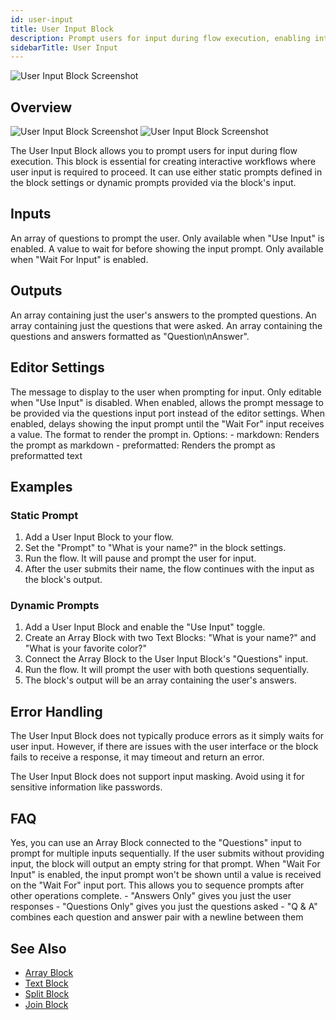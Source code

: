 ```yaml
---
id: user-input
title: User Input Block
description: Prompt users for input during flow execution, enabling interactive workflows
sidebarTitle: User Input
---
```


![User Input Block Screenshot](./assets/user-input-block.png)

## Overview
<Frame className="block dark:hidden">
  <img src="/block-reference/assets/user_input_light.png" alt="User Input Block Screenshot" />
</Frame>
<Frame className="hidden dark:block">
  <img src="/block-reference/assets/user_input_dark.png" alt="User Input Block Screenshot" />
</Frame>

The User Input Block allows you to prompt users for input during flow execution. This block is essential for creating interactive workflows where user input is required to proceed. It can use either static prompts defined in the block settings or dynamic prompts provided via the block's input.

## Inputs

<ParamField path="questions" type="string[]" optional>
  An array of questions to prompt the user. Only available when "Use Input" is enabled.
</ParamField>

<ParamField path="wait" type="any" optional>
  A value to wait for before showing the input prompt. Only available when "Wait For Input" is enabled.
</ParamField>

## Outputs

<ResponseField name="output" type="string[]">
  An array containing just the user's answers to the prompted questions.
</ResponseField>

<ResponseField name="questions" type="string[]">
  An array containing just the questions that were asked.
</ResponseField>

<ResponseField name="questionsAndAnswers" type="string[]">
  An array containing the questions and answers formatted as "Question\nAnswer".
</ResponseField>

## Editor Settings

<ParamField path="prompt" type="string" default="This is an example question?">
  The message to display to the user when prompting for input. Only editable when "Use Input" is disabled.
</ParamField>

<ParamField path="useInput" type="boolean" default={false}>
  When enabled, allows the prompt message to be provided via the questions input port instead of the editor settings.
</ParamField>

<ParamField path="useWaitForInput" type="boolean" default={false}>
  When enabled, delays showing the input prompt until the "Wait For" input receives a value.
</ParamField>

<ParamField path="renderingFormat" type="string" default="markdown">
  The format to render the prompt in. Options:
  - markdown: Renders the prompt as markdown
  - preformatted: Renders the prompt as preformatted text
</ParamField>

## Examples

### Static Prompt

1. Add a User Input Block to your flow.
2. Set the "Prompt" to "What is your name?" in the block settings.
3. Run the flow. It will pause and prompt the user for input.
4. After the user submits their name, the flow continues with the input as the block's output.

### Dynamic Prompts

1. Add a User Input Block and enable the "Use Input" toggle.
2. Create an Array Block with two Text Blocks: "What is your name?" and "What is your favorite color?"
3. Connect the Array Block to the User Input Block's "Questions" input.
4. Run the flow. It will prompt the user with both questions sequentially.
5. The block's output will be an array containing the user's answers.

## Error Handling

The User Input Block does not typically produce errors as it simply waits for user input. However, if there are issues with the user interface or the block fails to receive a response, it may timeout and return an error.

<Warning>
  The User Input Block does not support input masking. Avoid using it for sensitive information like passwords.
</Warning>

## FAQ

<AccordionGroup>
  <Accordion title="Can I prompt for multiple inputs at once?">
    Yes, you can use an Array Block connected to the "Questions" input to prompt for multiple inputs sequentially.
  </Accordion>

  <Accordion title="What happens if the user doesn't provide input?">
    If the user submits without providing input, the block will output an empty string for that prompt.
  </Accordion>

  <Accordion title="How does the Wait For Input feature work?">
    When "Wait For Input" is enabled, the input prompt won't be shown until a value is received on the "Wait For" input port. This allows you to sequence prompts after other operations complete.
  </Accordion>

  <Accordion title="What's the difference between the output formats?">
    - "Answers Only" gives you just the user responses
    - "Questions Only" gives you just the questions asked
    - "Q & A" combines each question and answer pair with a newline between them
  </Accordion>
</AccordionGroup>

## See Also

- [Array Block](/block-reference/data/array)
- [Text Block](/block-reference/data/text)
- [Split Block](/block-reference/text/split-text)
- [Join Block](/block-reference/text/join)